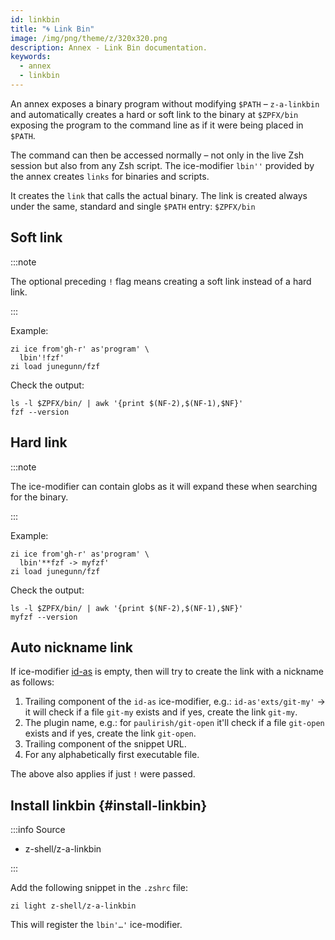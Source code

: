 ```yaml
---
id: linkbin
title: "🌀 Link Bin"
image: /img/png/theme/z/320x320.png
description: Annex - Link Bin documentation.
keywords:
  - annex
  - linkbin
---
```


<!-- @format -->


An annex exposes a binary program without modifying `$PATH` – `z-a-linkbin` and automatically creates a hard or soft link to the binary at `$ZPFX/bin` exposing the program to the command line as if it were being placed in `$PATH`.

The command can then be accessed normally – not only in the live Zsh session but also from any Zsh script. The ice-modifier `lbin''` provided by the annex creates `links` for binaries and scripts.

It creates the `link` that calls the actual binary. The link is created always under the same, standard and single `$PATH` entry: `$ZPFX/bin`

## Soft link

:::note

The optional preceding `!` flag means creating a soft link instead of a hard link.

:::

Example:

```shell {2} showLineNumbers
zi ice from'gh-r' as'program' \
  lbin'!fzf'
zi load junegunn/fzf
```

Check the output:

```shell showLineNumbers
ls -l $ZPFX/bin/ | awk '{print $(NF-2),$(NF-1),$NF}'
fzf --version
```

## Hard link

:::note

The ice-modifier can contain globs as it will expand these when searching for the binary.

:::

Example:

```shell {2} showLineNumbers
zi ice from'gh-r' as'program' \
  lbin'**fzf -> myfzf'
zi load junegunn/fzf
```

Check the output:

```shell
ls -l $ZPFX/bin/ | awk '{print $(NF-2),$(NF-1),$NF}'
myfzf --version
```

## Auto nickname link

If ice-modifier [id-as](/docs/guides/syntax/standard#id-as) is empty, then will try to create the link with a nickname as follows:

1. Trailing component of the `id-as` ice-modifier, e.g.: `id-as'exts/git-my'` → it will check if a file `git-my` exists and if yes, create the link `git-my`.
2. The plugin name, e.g.: for `paulirish/git-open` it'll check if a file `git-open` exists and if yes, create the link `git-open`.
3. Trailing component of the snippet URL.
4. For any alphabetically first executable file.

The above also applies if just `!` were passed.

## Install linkbin {#install-linkbin}

:::info Source

- <Link className='github-link' href='https://github.com/z-shell/z-a-linkbin'>
    z-shell/z-a-linkbin
  </Link>

:::

<Tabs>
  <TabItem value="default" label="Default" default>

Add the following snippet in the `.zshrc` file:

```shell
zi light z-shell/z-a-linkbin
```

</TabItem>
</Tabs>

This will register the `lbin'…'` ice-modifier.
